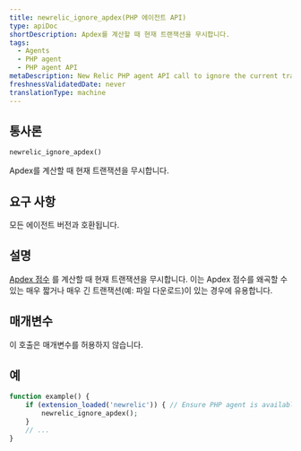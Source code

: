 ```yaml
---
title: newrelic_ignore_apdex(PHP 에이전트 API)
type: apiDoc
shortDescription: Apdex를 계산할 때 현재 트랜잭션을 무시합니다.
tags:
  - Agents
  - PHP agent
  - PHP agent API
metaDescription: New Relic PHP agent API call to ignore the current transaction when calculating your app's overall Apdex score.
freshnessValidatedDate: never
translationType: machine
---
```


## 통사론

```php
newrelic_ignore_apdex()
```

Apdex를 계산할 때 현재 트랜잭션을 무시합니다.

## 요구 사항

모든 에이전트 버전과 호환됩니다.

## 설명

[Apdex 점수](/docs/apm/new-relic-apm/apdex/apdex-measuring-user-satisfaction) 를 계산할 때 현재 트랜잭션을 무시합니다. 이는 Apdex 점수를 왜곡할 수 있는 매우 짧거나 매우 긴 트랜잭션(예: 파일 다운로드)이 있는 경우에 유용합니다.

## 매개변수

이 호출은 매개변수를 허용하지 않습니다.

## 예

```php
function example() {
    if (extension_loaded('newrelic')) { // Ensure PHP agent is available
        newrelic_ignore_apdex();
    }
    // ...
}
```